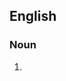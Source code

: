 ==English==

===Noun===
{{en-noun|physico-theologies}}

# {{alternative spelling of|physicotheology}}